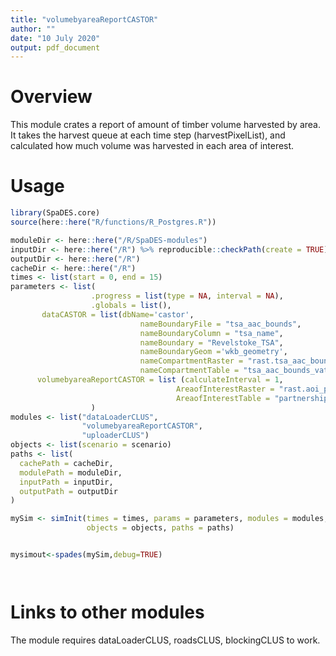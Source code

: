```yaml
---
title: "volumebyareaReportCASTOR"
author: ""
date: "10 July 2020"
output: pdf_document
---
```


# Overview

This module crates a report of amount of timber volume harvested by area. It takes the harvest queue at each time step (harvestPixelList), and calculated how much volume was harvested in each area of interest.

# Usage

```r
library(SpaDES.core)
source(here::here("R/functions/R_Postgres.R"))

moduleDir <- here::here("/R/SpaDES-modules")
inputDir <- here::here("/R") %>% reproducible::checkPath(create = TRUE)
outputDir <- here::here("/R")
cacheDir <- here::here("/R")
times <- list(start = 0, end = 15)
parameters <- list(
                  .progress = list(type = NA, interval = NA),
                  .globals = list(),
       dataCASTOR = list(dbName='castor',
                             nameBoundaryFile = "tsa_aac_bounds",
                             nameBoundaryColumn = "tsa_name",
                             nameBoundary = "Revelstoke_TSA",
                             nameBoundaryGeom ='wkb_geometry',
                             nameCompartmentRaster = "rast.tsa_aac_boundary",
                             nameCompartmentTable = "tsa_aac_bounds_vat"),
      volumebyareaReportCASTOR = list (calculateInterval = 1,
                                     AreaofInterestRaster = "rast.aoi_partnership_agree",
                                     AreaofInterestTable = "partnership_agreement_vat")
                  )
modules <- list("dataLoaderCLUS",
                "volumebyareaReportCASTOR", 
                "uploaderCLUS")
objects <- list(scenario = scenario)
paths <- list(
  cachePath = cacheDir,
  modulePath = moduleDir,
  inputPath = inputDir,
  outputPath = outputDir
)

mySim <- simInit(times = times, params = parameters, modules = modules,
                 objects = objects, paths = paths)


mysimout<-spades(mySim,debug=TRUE) 




```


# Links to other modules

The module requires dataLoaderCLUS, roadsCLUS, blockingCLUS to work.

